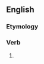 ==English==

===Etymology===
{{suffix|en|amaze|eth|nocat=1}}

===Verb===
{{head|en|verb form}}

# {{en-archaic third-person singular of|amaze}}